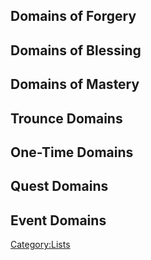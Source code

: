 {{CustomTabs
|tab1=Overview
|tab2=List
}}
==Domains of Forgery==
{{Domains by Category Table|Domains of Forgery}}

==Domains of Blessing==
{{Domains by Category Table|Domains of Blessing}}

==Domains of Mastery==
{{Domains by Category Table|Domains of Mastery}}

==Trounce Domains==
{{Domains by Category Table|Trounce Domains|noelements=1}}

==One-Time Domains==
{{Domains by Category Table|One-Time Domains}}

==Quest Domains==
{{Domains by Category Table|Quest Domains|trial=1}}

==Event Domains==
{{Domains by Category Table|Event Domains}}

[[Category:Lists]]